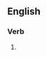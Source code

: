 ==English==

===Verb===
{{head|en|present participle}}

# {{present participle of|reconsecrate|lang=en|nocat=1}}